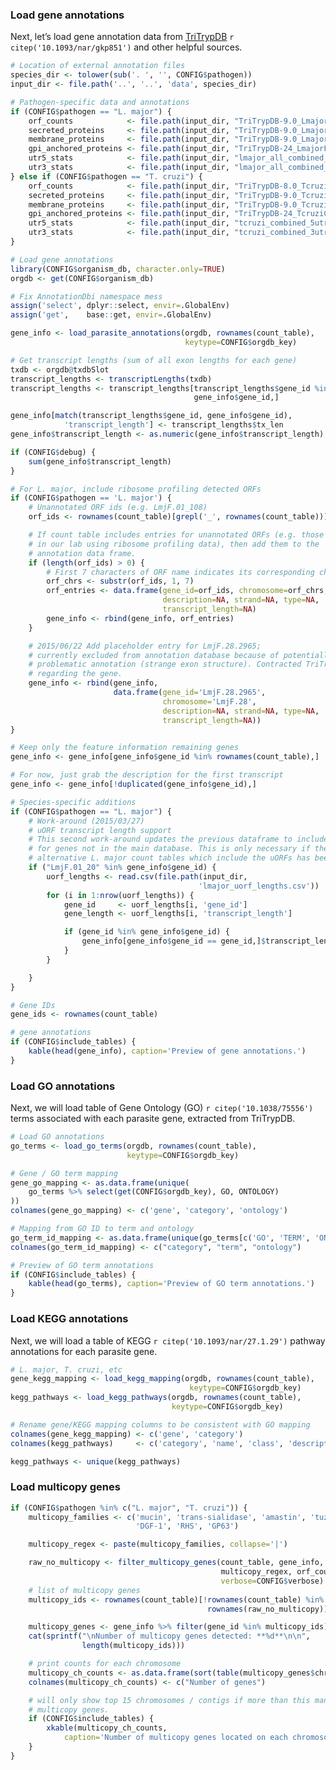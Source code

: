 ### Load gene annotations

Next, let's load gene annotation data from [TriTrypDB](http://tritrypdb.org/tritrypdb/)
`r citep('10.1093/nar/gkp851')` and other helpful sources.

```r
# Location of external annotation files
species_dir <- tolower(sub('. ', '', CONFIG$pathogen))
input_dir <- file.path('..', '..', 'data', species_dir)

# Pathogen-specific data and annotations
if (CONFIG$pathogen == "L. major") {
    orf_counts            <- file.path(input_dir, "TriTrypDB-9.0_LmajorFriedlin_ORF_counts.txt")
    secreted_proteins     <- file.path(input_dir, "TriTrypDB-9.0_LmajorFriedlin_SignalP.csv")
    membrane_proteins     <- file.path(input_dir, "TriTrypDB-9.0_LmajorFriedlin_TMHMM.csv")
    gpi_anchored_proteins <- file.path(input_dir, "TriTrypDB-24_LmajorFriedlin_PredGPI.csv")
    utr5_stats            <- file.path(input_dir, "lmajor_all_combined_5utr.csv")
    utr3_stats            <- file.path(input_dir, "lmajor_all_combined_3utr.csv")
} else if (CONFIG$pathogen == "T. cruzi") {
    orf_counts            <- file.path(input_dir, "TriTrypDB-8.0_TcruziCLBrenerEsmeraldo_ORF_counts.txt")
    secreted_proteins     <- file.path(input_dir, "TriTrypDB-9.0_TcruziCLBrenerEsmeraldo-like_SignalP.csv")
    membrane_proteins     <- file.path(input_dir, "TriTrypDB-9.0_TcruziCLBrenerEsmeraldo-like_TMHMM.csv")
    gpi_anchored_proteins <- file.path(input_dir, "TriTrypDB-24_TcruziCLBrenerEsmeraldo-like_PredGPI.csv")
    utr5_stats            <- file.path(input_dir, "tcruzi_combined_5utrs.csv")
    utr3_stats            <- file.path(input_dir, "tcruzi_combined_3utrs.csv")
}
```

```r
# Load gene annotations
library(CONFIG$organism_db, character.only=TRUE)
orgdb <- get(CONFIG$organism_db)

# Fix AnnotationDbi namespace mess
assign('select', dplyr::select, envir=.GlobalEnv)
assign('get',    base::get, envir=.GlobalEnv)

gene_info <- load_parasite_annotations(orgdb, rownames(count_table),
                                       keytype=CONFIG$orgdb_key)

# Get transcript lengths (sum of all exon lengths for each gene)
txdb <- orgdb@txdbSlot
transcript_lengths <- transcriptLengths(txdb)
transcript_lengths <- transcript_lengths[transcript_lengths$gene_id %in%
                                         gene_info$gene_id,]

gene_info[match(transcript_lengths$gene_id, gene_info$gene_id), 
            'transcript_length'] <- transcript_lengths$tx_len
gene_info$transcript_length <- as.numeric(gene_info$transcript_length)

if (CONFIG$debug) {
    sum(gene_info$transcript_length)
}

# For L. major, include ribosome profiling detected ORFs
if (CONFIG$pathogen == 'L. major') {
    # Unannotated ORF ids (e.g. LmjF.01_108)
    orf_ids <- rownames(count_table)[grepl('_', rownames(count_table))]        

    # If count table includes entries for unannotated ORFs (e.g. those detected
    # in our lab using ribosome profiling data), then add them to the
    # annotation data frame.
    if (length(orf_ids) > 0) {
        # First 7 characters of ORF name indicates its corresponding chromosome
        orf_chrs <- substr(orf_ids, 1, 7)
        orf_entries <- data.frame(gene_id=orf_ids, chromosome=orf_chrs,
                                  description=NA, strand=NA, type=NA,
                                  transcript_length=NA)
        gene_info <- rbind(gene_info, orf_entries)
    }

    # 2015/06/22 Add placeholder entry for LmjF.28.2965;
    # currently excluded from annotation database because of potentially
    # problematic annotation (strange exon structure). Contracted TriTrypDB
    # regarding the gene.
    gene_info <- rbind(gene_info,
                       data.frame(gene_id='LmjF.28.2965',
                                  chromosome='LmjF.28',
                                  description=NA, strand=NA, type=NA, 
                                  transcript_length=NA))
}

# Keep only the feature information remaining genes
gene_info <- gene_info[gene_info$gene_id %in% rownames(count_table),]

# For now, just grab the description for the first transcript
gene_info <- gene_info[!duplicated(gene_info$gene_id),]

# Species-specific additions
if (CONFIG$pathogen == "L. major") {
    # Work-around (2015/03/27)
    # uORF transcript length support
    # This second work-around updates the previous dataframe to include lengths
    # for genes not in the main database. This is only necessary if the
    # alternative L. major count tables which include the uORFs has been used.
    if ("LmjF.01_20" %in% gene_info$gene_id) {
        uorf_lengths <- read.csv(file.path(input_dir,
                                          'lmajor_uorf_lengths.csv'))
        for (i in 1:nrow(uorf_lengths)) {
            gene_id     <- uorf_lengths[i, 'gene_id']
            gene_length <- uorf_lengths[i, 'transcript_length']

            if (gene_id %in% gene_info$gene_id) {
                gene_info[gene_info$gene_id == gene_id,]$transcript_length <- gene_length
            }
        }

    }
}

# Gene IDs
gene_ids <- rownames(count_table)
```

```r
# gene annotations
if (CONFIG$include_tables) {
    kable(head(gene_info), caption='Preview of gene annotations.')
}
```

### Load GO annotations

Next, we will load table of Gene Ontology (GO) `r citep('10.1038/75556')` terms
associated with each parasite gene, extracted from TriTrypDB.

```r
# Load GO annotations
go_terms <- load_go_terms(orgdb, rownames(count_table),
                          keytype=CONFIG$orgdb_key)

# Gene / GO term mapping
gene_go_mapping <- as.data.frame(unique(
    go_terms %>% select(get(CONFIG$orgdb_key), GO, ONTOLOGY)
))
colnames(gene_go_mapping) <- c('gene', 'category', 'ontology')

# Mapping from GO ID to term and ontology
go_term_id_mapping <- as.data.frame(unique(go_terms[c('GO', 'TERM', 'ONTOLOGY')]))
colnames(go_term_id_mapping) <- c("category", "term", "ontology")
```

```r
# Preview of GO term annotations
if (CONFIG$include_tables) {
    kable(head(go_terms), caption='Preview of GO term annotations.')
}
```

### Load KEGG annotations

Next, we will load a table of KEGG `r citep('10.1093/nar/27.1.29')` pathway
annotations for each parasite gene.

```r
# L. major, T. cruzi, etc
gene_kegg_mapping <- load_kegg_mapping(orgdb, rownames(count_table),
                                        keytype=CONFIG$orgdb_key)
kegg_pathways <- load_kegg_pathways(orgdb, rownames(count_table),
                                    keytype=CONFIG$orgdb_key)

# Rename gene/KEGG mapping columns to be consistent with GO mapping
colnames(gene_kegg_mapping) <- c('gene', 'category')
colnames(kegg_pathways)     <- c('category', 'name', 'class', 'description')

kegg_pathways <- unique(kegg_pathways)
```

### Load multicopy genes

```r
if (CONFIG$pathogen %in% c("L. major", "T. cruzi")) {
    multicopy_families <- c('mucin', 'trans-sialidase', 'amastin', 'tuzin',
                            'DGF-1', 'RHS', 'GP63')

    multicopy_regex <- paste(multicopy_families, collapse='|')

    raw_no_multicopy <- filter_multicopy_genes(count_table, gene_info,
                                               multicopy_regex, orf_counts,
                                               verbose=CONFIG$verbose)
    # list of multicopy genes
    multicopy_ids <- rownames(count_table)[!rownames(count_table) %in%
                                            rownames(raw_no_multicopy)]

    multicopy_genes <- gene_info %>% filter(gene_id %in% multicopy_ids)
    cat(sprintf("\nNumber of multicopy genes detected: **%d**\n\n",
                length(multicopy_ids)))

    # print counts for each chromosome
    multicopy_ch_counts <- as.data.frame(sort(table(multicopy_genes$chromosome), decreasing=TRUE))
    colnames(multicopy_ch_counts) <- c("Number of genes")

    # will only show top 15 chromosomes / contigs if more than this many contain
    # multicopy genes.
    if (CONFIG$include_tables) {
        xkable(multicopy_ch_counts, 
            caption='Number of multicopy genes located on each chromosome.')
    }
}
```

